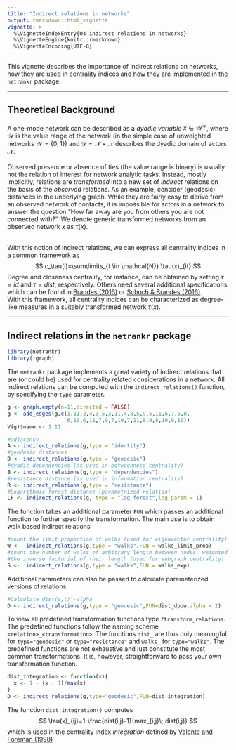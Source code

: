 ```yaml
---
title: "Indirect relations in networks"
output: rmarkdown::html_vignette
vignette: >
  %\VignetteIndexEntry{04 indirect relations in networks}
  %\VignetteEngine{knitr::rmarkdown}
  %\VignetteEncoding{UTF-8}
---
```


This vignette describes the importance of indirect relations on networks, how 
they are used in centrality indices and how they are implemented in the `netrankr` package.

________________________________________________________________________________

## Theoretical Background
A one-mode network can be described as a *dyadic variable* $x\in \mathcal{W}^\mathcal{D}$,
where $\mathcal{W}$ is the value range of the network (in the simple case of 
unweighted networks $\mathcal{W}=\{0,1\}$) and $\mathcal{D}=\mathcal{N}\times\mathcal{N}$ 
describes the dyadic domain of actors $\mathcal{N}$.
\
\
Observed presence or absence of ties (the value range is binary) is usually not 
the relation of interest for network analytic tasks. Instead, mostly implicitly, 
relations are *transformed* into a new set of *indirect* relations on the basis 
of the *observed* relations. As an example, consider (geodesic) distances in the 
underlying graph. While they are fairly easy to derive from an observed network 
of contacts, it is impossible for actors in a network to answer the question 
"How far away are you from others you are not connected with?". We denote generic 
transformed networks from an observed network $x$ as $\tau(x)$. 
\
\

With this notion of indirect relations, we can express all centrality indices in
a common framework as
$$
c_\tau(i)=\sum\limits_{t \in \mathcal{N}} \tau(x)_{it}
$$
Degree and closeness centrality, for instance, can be obtained by setting $\tau=id$ 
and $\tau=dist$, respectively. Others need several additional specifications which 
can be found in [Brandes (2016)](http://dx.doi.org/10.1177/2059799116630650) or 
[Schoch & Brandes (2016)](https://doi.org/10.1017/S0956792516000401). 
\
With this framework, all centrality indices can be characterized as degree-like 
measures in a suitably transformed network $\tau(x)$. 

________________________________________________________________________________

## Indirect relations in the `netrankr` package

```r
library(netrankr)
library(igraph)
```

The `netrankr` package implements a great variety of indirect relations that are
(or could be) used for centrality related considerations in a network. All indirect
relations can be computed with the `indirect_relations()` function, by specifying
the `type` parameter. 

```r
g <- graph.empty(n=11,directed = FALSE)
g <- add_edges(g,c(1,11,2,4,3,5,3,11,4,8,5,9,5,11,6,7,6,8,
                   6,10,6,11,7,9,7,10,7,11,8,9,8,10,9,10))
V(g)$name <- 1:11

#adjacency
A <- indirect_relations(g,type = "identity")
#geodesic distances
D <- indirect_relations(g,type = "geodesic")
#dyadic dependencies (as used in betweenness centrality)
B <- indirect_relations(g,type = "dependencies")
#resistance distance (as used in information centrality)
R <- indirect_relations(g,type = "resistance")
#Logarithmic forest distance (parametrized relation)
LF <- indirect_relations(g, type = "log_forest",log_param = 1) 
```

The function takes an additional parameter `FUN` which passes an additional function
to further specify the transformation. The main use is to obtain walk based indirect relations

```r
#count the limit proportion of walks (used for eigenvector centrality)
W <-  indirect_relations(g,type = "walks",FUN = walks_limit_prop)
#count the number of walks of arbitrary length between nodes, weighted by 
#the inverse factorial of their length (used for subgraph centrality)
S <-  indirect_relations(g,type = "walks",FUN = walks_exp)
```

Additional parameters can also be passed to calculate parameterized versions of
relations.
```r
#Calculate dist(s,t)^-alpha
D <- indirect_relations(g,type = "geodesic",FUN=dist_dpow,alpha = 2)
```

To view all predefined transformation functions type `?transform_relations`. The 
predefined functions follow the naming scheme `<relation>_<transformation>`. 
The functions `dist_` are thus only meaningful for `type="geodesic"` or `type="resistance"`
and `walks_` for `type="walks"`. The predefined functions are not exhaustive and
just constitute the most common transformations. It is, however, straightforward to
pass your own transformation function. 

```r
dist_integration <- function(x){
  x <- 1 - (x - 1)/max(x)
}
D <- indirect_relations(g,type="geodesic",FUN=dist_integration)
```

The function `dist_integration()` computes
$$
\tau(x)_{ij}=1-\frac{dist(i,j)-1}{max_{i,j}\; dist(i,j)}
$$
which is used in the centrality index *integration* defined by [Valente and Foreman (1998)](https://doi.org/10.1016/S0378-8733(97)00007-5)
